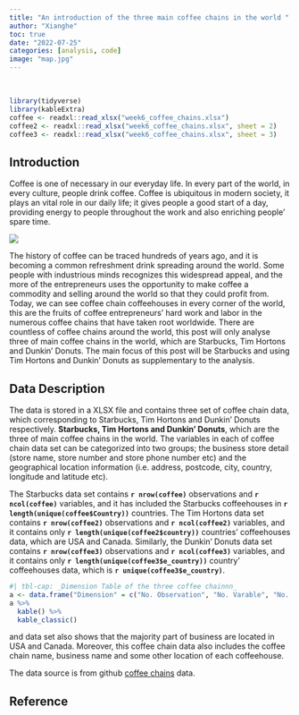 ```yaml
---
title: "An introduction of the three main coffee chains in the world "
author: "Xianghe"
toc: true
date: "2022-07-25"
categories: [analysis, code]
image: "map.jpg"
---
```


<br>

```r
library(tidyverse)
library(kableExtra)
coffee <- readxl::read_xlsx("week6_coffee_chains.xlsx")
coffee2 <- readxl::read_xlsx("week6_coffee_chains.xlsx", sheet = 2)
coffee3 <- readxl::read_xlsx("week6_coffee_chains.xlsx", sheet = 3)
```

## Introduction 

Coffee is one of necessary in our everyday life. In every part of the world, in every culture, people drink coffee.
Coffee is ubiquitous in modern society, it plays an vital role in our daily life; it gives people a good start of a day, providing energy to people throughout the work and also enriching people' spare time. 

![](image2.jpg){fig-align="center"}

The history of coffee can be traced hundreds of years ago, and it is becoming a common refreshment drink spreading around the world. Some people with industrious minds recognizes this widespread appeal, and the more of the entrepreneurs uses the opportunity to make coffee a commodity and selling around the world so that they could profit from. Today, we can see coffee chain coffeehouses in every corner of the world, this are the fruits of coffee entrepreneurs' hard work and labor in the numerous coffee chains that have taken root worldwide. There are countless of coffee chains around the world, this post will only analyse three of main coffee chains in the world, which are Starbucks, Tim Hortons and Dunkin' Donuts. The main focus of this post will be Starbucks and using Tim Hortons and Dunkin' Donuts as supplementary to the analysis. 



## Data Description

The data is stored in a XLSX file and contains three set of coffee chain data, which corresponding to Starbucks, Tim Hortons and Dunkin' Donuts respectively. __Starbucks, Tim Hortons and Dunkin' Donuts__, which are the three of main coffee chains in the world. The variables in each of coffee chain data set can be categorized into two groups; the business store detail (store name, store number and store phone number etc) and the geographical location information (i.e. address, postcode, city, country, longitude and latitude etc). 

The Starbucks data set contains __`r nrow(coffee)`__ observations and __`r ncol(coffee)`__ variables, and it has included the Starbucks coffeehouses in __`r length(unique(coffee$Country))`__ countries. The Tim Hortons data set contains __`r nrow(coffee2)`__ observations and __`r ncol(coffee2)`__ variables, and it contains only __`r length(unique(coffee2$country))`__ countries' coffeehouses data, which are USA and Canada. Similarly, the Dunkin' Donuts data set contains __`r nrow(coffee3)`__ observations and __`r ncol(coffee3)`__ variables, and it contains only __`r length(unique(coffee3$e_country))`__ country' coffeehouses data, which is __`r unique(coffee3$e_country)`__.

```r
#| tbl-cap: _Dimension Table of the three coffee chainnn_
a <- data.frame("Dimension" = c("No. Observation", "No. Varable", "No. Country"), "Starbucks" = c(dim(coffee), length(unique(coffee$Country))), "Tim Hortons" = c(dim(coffee2),length(unique(coffee2$country))), "Dunkin' Donuts" = c(dim(coffee3), length(unique(coffee3$e_country))))
a %>%
  kable() %>%
  kable_classic()
```


and data set also shows that the majority part of business are located in USA and Canada. Moreover, this coffee chain data also includes the coffee chain name, business name and some other location of each coffeehouse. 

The data source is from github [coffee chains](https://github.com/rfordatascience/tidytuesday/blob/master/data/2018/2018-05-07) data.

## Reference


